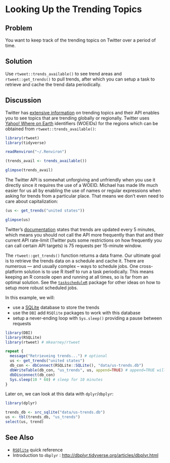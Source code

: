 # Looking Up the Trending Topics

## Problem

You want to keep track of the trending topics on Twitter over a period of time.

## Solution

Use `rtweet::trends_available()` to see trend areas and `rtweet::get_trends()` to pull trends, after which you can setup a task to retrieve and cache the trend data periodically.

## Discussion

Twitter has [extensive information](https://help.twitter.com/en/using-twitter/twitter-trending-faqs) on trending topics and their API enables you to see topics that are trending globally or regionally. Twitter uses [Yahoo! Where on Earth](https://developer.yahoo.com/geo/geoplanet/guide/concepts.html) identifiers (WOEIDs) for the regions which can be obtained from `rtweet::trends_available()`:

```r
library(rtweet)
library(tidyverse)
```
```r
readRenviron("~/.Renviron")
```
```r
(trends_avail <- trends_available())

glimpse(trends_avail)
```

The Twitter API is somewhat unforgiving and unfriendly when you use it directly since it requires the use of a WOEID. Michael has made life much easier for us all by enabling the use of names or regular expressions when asking for trends from a particular place. That means we don't even need to care about capitalization:

```r
(us <- get_trends("united states"))

glimpse(us)
```

Twitter's [documentation](https://developer.twitter.com/en/docs/trends/trends-for-location/api-reference/get-trends-place) states that trends are updated every 5 minutes, which means you should not call the API more frequently than that and their current API rate-limit (Twitter puts some restrictions on how frequently you can call certain API targets) is 75 requests per 15-minute window.

The `rtweet::get_trends()` function returns a data frame. Our ultimate goal is to retrieve the trends data on a schedule and cache it. There are numerous --- and usually complex -- ways to schedule jobs. One cross-platform solution is to use R itself to run a task periodically. This means keeping an R console open and running at all times, so is far from an optimal solution. See the [`taskscheduleR`](https://github.com/bnosac/taskscheduleR) package for other ideas on how to setup more robust scheduled jobs.

In this example, we will:

- use a [SQLite](https://www.sqlite.org/) database to store the trends
- use the `DBI` add `RSQlite` packages to work with this database
- setup a never-ending loop with `Sys.sleep()` providing a pause between requests

```r
library(DBI)
library(RSQLite)
library(rtweet) # mkearney/rtweet

repeat {
  message("Retrieveing trends...") # optional
  us <- get_trends("united states")
  db_con <- dbConnect(RSQLite::SQLite(), "data/us-trends.db")
  dbWriteTable(db_con, "us_trends", us, append=TRUE) # append=TRUE will update the table vs overwrite and also create it on first run if it does not exist
  dbDisconnect(db_con)
  Sys.sleep(10 * 60) # sleep for 10 minutes
}
```

Later on, we can look at this data with `dplyr`/`dbplyr`:

```r
library(dplyr)

trends_db <- src_sqlite("data/us-trends.db")
us <- tbl(trends_db, "us_trends")
select(us, trend)
```

## See Also

- [`RSQlite`](https://www.r-project.org/nosvn/pandoc/RSQLite.html) quick reference
- Introduction to `dbplyr` : <http://dbplyr.tidyverse.org/articles/dbplyr.html>

